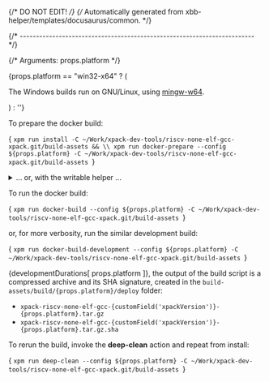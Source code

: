 {/* DO NOT EDIT! */}
{/* Automatically generated from xbb-helper/templates/docusaurus/common. */}



{/* ------------------------------------------------------------------------ */}

{/* Arguments: props.platform */}

{props.platform == "win32-x64" ? ( <p>The Windows builds run on GNU/Linux, using <a href="https://mingw-w64.org">mingw-w64</a>.</p> ) : ''}

To prepare the docker build:

<CodeBlock language="sh"> {
`xpm run install -C ~/Work/xpack-dev-tools/riscv-none-elf-gcc-xpack.git/build-assets && \\
xpm run docker-prepare --config ${props.platform} -C ~/Work/xpack-dev-tools/riscv-none-elf-gcc-xpack.git/build-assets
`} </CodeBlock>

<details>
<summary>... or, with the writable helper ...</summary>

<CodeBlock language="sh"> {
`xpm run install -C ~/Work/xpack-dev-tools/riscv-none-elf-gcc-xpack.git/build-assets && \\
xpm run link-deps -C ~/Work/xpack-dev-tools/riscv-none-elf-gcc-xpack.git/build-assets && \\
xpm run docker-prepare --config ${props.platform} -C ~/Work/xpack-dev-tools/riscv-none-elf-gcc-xpack.git/build-assets && \\
xpm run docker-link-deps --config ${props.platform} -C ~/Work/xpack-dev-tools/riscv-none-elf-gcc-xpack.git/build-assets
`} </CodeBlock>

</details>

To run the docker build:

<CodeBlock language="sh"> {
`xpm run docker-build --config ${props.platform} -C ~/Work/xpack-dev-tools/riscv-none-elf-gcc-xpack.git/build-assets
`} </CodeBlock>

or, for more verbosity, run the similar development build:

<CodeBlock language="sh"> {
`xpm run docker-build-development --config ${props.platform} -C ~/Work/xpack-dev-tools/riscv-none-elf-gcc-xpack.git/build-assets
`} </CodeBlock>

{developmentDurations[ props.platform ]}, the output of the build script is a compressed
archive and its SHA signature, created in
the <code>build-assets/build/{props.platform}/deploy</code> folder:

* <code>xpack-riscv-none-elf-gcc-{customField('xpackVersion')}-{props.platform}.tar.gz</code>
* <code>xpack-riscv-none-elf-gcc-{customField('xpackVersion')}-{props.platform}.tar.gz.sha</code>

To rerun the build, invoke the **deep-clean** action and repeat from install:

<CodeBlock language="sh"> {
`xpm run deep-clean --config ${props.platform} -C ~/Work/xpack-dev-tools/riscv-none-elf-gcc-xpack.git/build-assets
`} </CodeBlock>
